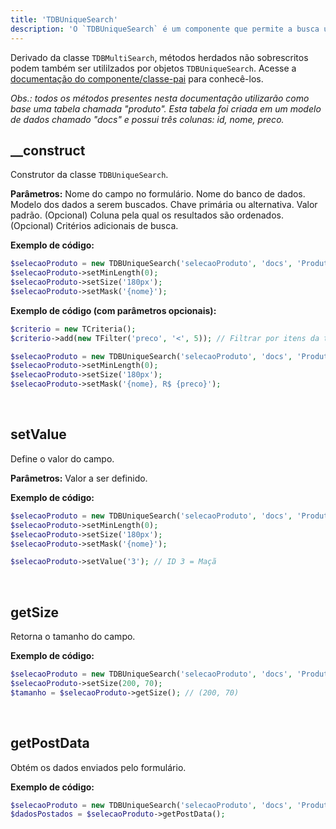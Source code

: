 ```yaml
---
title: 'TDBUniqueSearch'
description: 'O `TDBUniqueSearch` é um componente que permite a busca única em uma base de dados.'
---
```


Derivado da classe `TDBMultiSearch`, métodos herdados não sobrescritos podem também ser utililzados por objetos `TDBUniqueSearch`. Acesse a [documentação do componente/classe-pai](https://madbuilder.mintlify.app/busca-de-registros-banco-de-dados/tdbmultisearch) para conhecê-los.

_Obs.: todos os métodos presentes nesta documentação utilizarão como base uma tabela chamada "produto". Esta tabela foi criada em um modelo de dados chamado "docs" e possui três colunas: id, nome, preco._

## __construct
Construtor da classe `TDBUniqueSearch`.

**Parâmetros:**
<ResponseField name="$name" type="mixed" required>Nome do campo no formulário.</ResponseField>
<ResponseField name="$database" type="mixed" required>Nome do banco de dados.</ResponseField>
<ResponseField name="$model" type="mixed" required>Modelo dos dados a serem buscados.</ResponseField>
<ResponseField name="$key" type="mixed" required>Chave primária ou alternativa.</ResponseField>
<ResponseField name="$value" type="mixed" required>Valor padrão.</ResponseField>
<ResponseField name="$orderColumn" type="mixed" default="NULL">(Opcional) Coluna pela qual os resultados são ordenados.</ResponseField>
<ResponseField name="$criteria" type="TCriteria" default="NULL">(Opcional) Critérios adicionais de busca.</ResponseField>

**Exemplo de código:**
```php
$selecaoProduto = new TDBUniqueSearch('selecaoProduto', 'docs', 'Produto', 'id', 'nome');
$selecaoProduto->setMinLength(0);
$selecaoProduto->setSize('180px');
$selecaoProduto->setMask('{nome}');
```

**Exemplo de código (com parâmetros opcionais):**
```php
$criterio = new TCriteria();
$criterio->add(new TFilter('preco', '<', 5)); // Filtrar por itens da tabela cujo preço seja menor que 5

$selecaoProduto = new TDBUniqueSearch('selecaoProduto', 'docs', 'Produto', 'id', 'nome', 'preco asc', $criterio);
$selecaoProduto->setMinLength(0);
$selecaoProduto->setSize('180px');
$selecaoProduto->setMask('{nome}, R$ {preco}');
```

<br/>

## setValue
Define o valor do campo.

**Parâmetros:**
<ResponseField name="$value" type="mixed" required>Valor a ser definido.</ResponseField>

**Exemplo de código:**
```php
$selecaoProduto = new TDBUniqueSearch('selecaoProduto', 'docs', 'Produto', 'id', 'nome');
$selecaoProduto->setMinLength(0);
$selecaoProduto->setSize('180px');
$selecaoProduto->setMask('{nome}');

$selecaoProduto->setValue('3'); // ID 3 = Maçã
```

<br/>

## getSize
Retorna o tamanho do campo.

**Exemplo de código:**
```php
$selecaoProduto = new TDBUniqueSearch('selecaoProduto', 'docs', 'Produto', 'id', 'nome');
$selecaoProduto->setSize(200, 70);
$tamanho = $selecaoProduto->getSize(); // (200, 70)
```

<br/>

## getPostData
Obtém os dados enviados pelo formulário.

**Exemplo de código:**
```php
$selecaoProduto = new TDBUniqueSearch('selecaoProduto', 'docs', 'Produto', 'id', 'nome');
$dadosPostados = $selecaoProduto->getPostData();
```